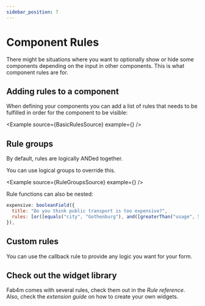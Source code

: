 ```yaml
---
sidebar_position: 7
---
```


# Component Rules

There might be situations where you want to optionally show or hide some components
depending on the input in other components. This is what component rules are for.

## Adding rules to a component

When defining your components you can add a list of rules that needs to be fulfilled
in order for the component to be visible:

<Example source={BasicRulesSource} example={<BasicRules />} />

## Rule groups

By default, rules are logically ANDed together.

You can use logical groups to override this.

<Example source={RuleGroupsSource} example={<RuleGroups />} />

Rule functions can also be nested:

```jsx
expensive: booleanField({
  title: "Do you think public transport is too expensive?",
  rules: [or([equals("city", "Gothenburg"), and([greaterThan("usage", 5), lessThan(10)]))],
}),
```

## Custom rules

You can use the callback rule to provide any logic you want for your form.

## Check out the widget library

Fab4m comes with several rules, check them out in the *Rule reference*. Also, check the *extension guide* on how to create your own widgets.
